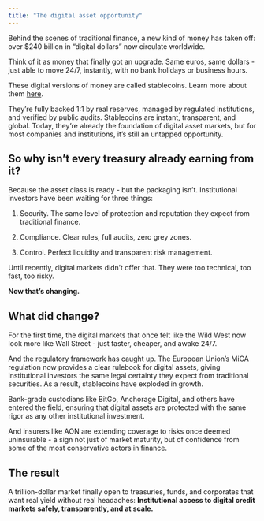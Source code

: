 ```yaml
---
title: "The digital asset opportunity"
---
```


Behind the scenes of traditional finance, a new kind of money has taken off: over $240 billion in “digital dollars” now circulate worldwide.

Think of it as money that finally got an upgrade. Same euros, same dollars - just able to move 24/7, instantly, with no bank holidays or business hours.

These digital versions of money are called stablecoins. Learn more about them [here](/documentation/digital-assets-101/whats-a-stablecoin).

They’re fully backed 1:1 by real reserves, managed by regulated institutions, and verified by public audits. Stablecoins are instant, transparent, and global. Today, they’re already the foundation of digital asset markets, but for most companies and institutions, it’s still an untapped opportunity.

## So why isn’t every treasury already earning from it?

Because the asset class is ready - but the packaging isn’t. Institutional investors have been waiting for three things:

1. Security. The same level of protection and reputation they expect from traditional finance.

2. Compliance. Clear rules, full audits, zero grey zones.

3. Control. Perfect liquidity and transparent risk management.

Until recently, digital markets didn’t offer that. They were too technical, too fast, too risky.

**Now that’s changing.**

## What did change?

For the first time, the digital markets that once felt like the Wild West now look more like Wall Street - just faster, cheaper, and awake 24/7.

And the regulatory framework has caught up. The European Union’s MiCA regulation now provides a clear rulebook for digital assets, giving institutional investors the same legal certainty they expect from traditional securities. As a result, stablecoins have exploded in growth.

Bank-grade custodians like BitGo, Anchorage Digital, and others have entered the field, ensuring that digital assets are protected with the same rigor as any other institutional investment.

And insurers like AON are extending coverage to risks once deemed uninsurable - a sign not just of market maturity, but of confidence from some of the most conservative actors in finance.

## The result

A trillion-dollar market finally open to treasuries, funds, and corporates that want real yield without real headaches: **Institutional access to digital credit markets safely, transparently, and at scale.**
